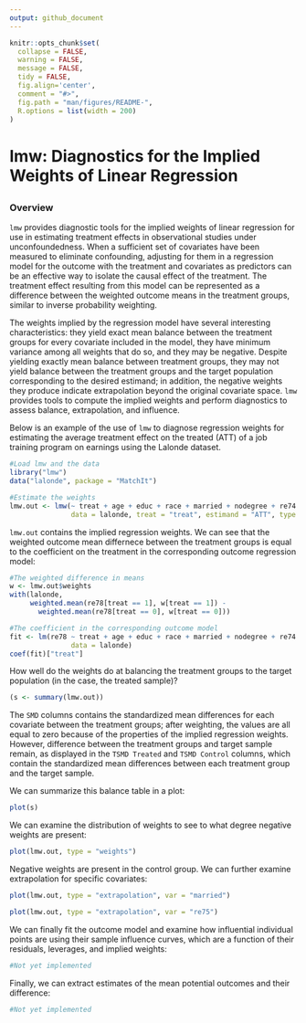 ```yaml
---
output: github_document
---
```


<!-- README.md is generated from README.Rmd. Please edit that file -->

```r
knitr::opts_chunk$set(
  collapse = FALSE,
  warning = FALSE,
  message = FALSE,
  tidy = FALSE,
  fig.align='center',
  comment = "#>",
  fig.path = "man/figures/README-",
  R.options = list(width = 200)
)
```
# lmw: Diagnostics for the Implied Weights of Linear Regression 
<!-- <img src="man/figures/logo.png" align="right" width="150"/> -->

<!-- [![CRAN_Status_Badge](https://img.shields.io/cran/v/MatchIt?color=952100)](https://cran.r-project.org/package=lmw) [![CRAN_Downloads_Badge](https://cranlogs.r-pkg.org/badges/MatchIt?color=952100)](https://cran.r-project.org/package=lmw) -->
------
### Overview

`lmw` provides diagnostic tools for the implied weights of linear regression for use in estimating treatment effects in observational studies under unconfoundedness. When a sufficient set of covariates have been measured to eliminate confounding, adjusting for them in a regression model for the outcome with the treatment and covariates as predictors can be an effective way to isolate the causal effect of the treatment. The treatment effect resulting from this model can be represented as a difference between the weighted outcome means in the treatment groups, similar to inverse probability weighting.

The weights implied by the regression model have several interesting characteristics: they yield exact mean balance between the treatment groups for every covariate included in the model, they have minimum variance among all weights that do so, and they may be negative. Despite yielding exactly mean balance between treatment groups, they may not yield balance between the treatment groups and the target population corresponding to the desired estimand; in addition, the negative weights they produce indicate extrapolation beyond the original covariate space. `lmw` provides tools to compute the implied weights and perform diagnostics to assess balance, extrapolation, and influence.

Below is an example of the use of `lmw` to diagnose regression weights for estimating the average treatment effect on the treated (ATT) of a job training program on earnings using the Lalonde dataset.

```r
#Load lmw and the data
library("lmw")
data("lalonde", package = "MatchIt")

#Estimate the weights
lmw.out <- lmw(~ treat + age + educ + race + married + nodegree + re74 + re75,
               data = lalonde, treat = "treat", estimand = "ATT", type = "URI")
```

`lmw.out` contains the implied regression weights. We can see that the weighted outcome mean differnece between the treatment groups is equal to the coefficient on the treatment in the corresponding outcome regression model:

```r
#The weighted difference in means
w <- lmw.out$weights
with(lalonde, 
     weighted.mean(re78[treat == 1], w[treat == 1]) - 
       weighted.mean(re78[treat == 0], w[treat == 0]))

#The coefficient in the corresponding outcome model
fit <- lm(re78 ~ treat + age + educ + race + married + nodegree + re74 + re75,
               data = lalonde)
coef(fit)["treat"]
```

How well do the weights do at balancing the treatment groups to the target population (in the case, the treated sample)?

```r
(s <- summary(lmw.out))
```

The `SMD` columns contains the standardized mean differences for each covariate between the treatment groups; after weighting, the values are all equal to zero because of the properties of the implied regression weights. However, difference between the treatment groups and target sample remain, as displayed in the `TSMD Treated` and `TSMD Control` columns, which contain the standardized mean differences between each treatment group and the target sample.

We can summarize this balance table in a plot:

```r
plot(s)
```

We can examine the distribution of weights to see to what degree negative weights are present:

```r
plot(lmw.out, type = "weights")
```

Negative weights are present in the control group. We can further examine extrapolation for specific covariates:

```r
plot(lmw.out, type = "extrapolation", var = "married")

plot(lmw.out, type = "extrapolation", var = "re75")
```

We can finally fit the outcome model and examine how influential individual points are using their sample influence curves, which are a function of their residuals, leverages, and implied weights:

```r
#Not yet implemented
```

Finally, we can extract estimates of the mean potential outcomes and their difference:

```r
#Not yet implemented
```

